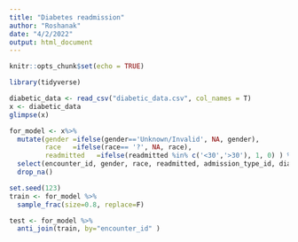 ```yaml
---
title: "Diabetes readmission"
author: "Roshanak"
date: "4/2/2022"
output: html_document
---
```


```r
knitr::opts_chunk$set(echo = TRUE)
```

```r
library(tidyverse)

```

```r
diabetic_data <- read_csv("diabetic_data.csv", col_names = T)
x <- diabetic_data
glimpse(x)
```

```r

for_model <- x%>%
  mutate(gender =ifelse(gender=='Unknown/Invalid', NA, gender),
         race   =ifelse(race== '?', NA, race),
         readmitted   =ifelse(readmitted %in% c('<30','>30'), 1, 0) ) %>%
  select(encounter_id, gender, race, readmitted, admission_type_id, diabetesMed, discharge_disposition_id, time_in_hospital) %>%
  drop_na()

```

```r
set.seed(123)
train <- for_model %>%
  sample_frac(size=0.8, replace=F)

test <- for_model %>%
  anti_join(train, by="encounter_id" )

```





